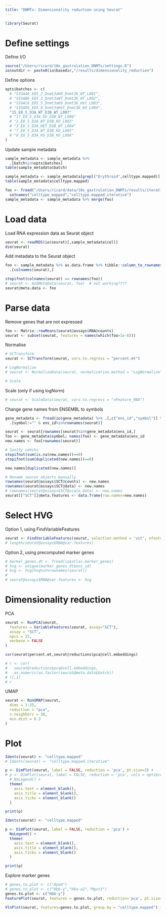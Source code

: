 ```yaml
---
title: "DNMTs: Dimensionality reduction using Seurat"
---
```

  
```r
library(Seurat)
```

# Define settings

Define I/O
```r
source("/Users/ricard/10x_gastrulation_DNMTs/settings.R")
io$outdir <- paste0(io$basedir,"/results/dimensionality_reduction")
```

Define options
```r
opts$batches <- c(
  # "SIGAA6_E85_2_Dnmt3aKO_Dnmt3b_WT_L001", 
  # "SIGAB6_E85_3_Dnmt3aWT_Dnmt3b_WT_L002", 
  # "SIGAC6_E85_5_Dnmt3aKO_Dnmt3b_Het_L003", 
  # "SIGAD6_E85_8_Dnmt3aHet_Dnmt3b_KO_L004",
  "15_E8_5_D3A_WT_D3B_WT_L007"
  # "17_E8_5_D3A_KO_D3B_WT_L008"
  # "2_E8_5_D3A_WT_D3B_KO_L003"
  # "3_E8_5_D3A_HET_D3B_WT_L004"
  # "7_E8_5_D3A_WT_D3B_KO_L005"
  # "8_E8_5_D3A_KO_D3B_KO_L006"
)
```

Update sample metadata
```r
sample_metadata <- sample_metadata %>%
  .[batch%in%opts$batches]
table(sample_metadata$batch)
```

```r
sample_metadata <- sample_metadata[grepl("Erythroid",celltype.mapped)]
table(sample_metadata$celltype.mapped)
```

```r
foo <- fread("/Users/ricard/data/10x_gastrulation_DNMTs/results/iterative_mapping/15_E8_5_D3A_WT_D3B_WT_L007_iterative_mnn.txt.gz") %>% .[cell%in%sample_metadata$cell] %>% .[,c("cell","celltype_mapped")] %>%
  setnames("celltype_mapped","celltype.mapped.iterative") 
sample_metadata <- sample_metadata %>% merge(foo)
```

# Load data

Load RNA expression data as Seurat object
```r
seurat <- readRDS(io$seurat)[,sample_metadata$cell]
dim(seurat)
```

Add metadata to the Seurat object
```r
foo <- sample_metadata %>% as.data.frame %>% tibble::column_to_rownames("cell") %>%
  .[colnames(seurat),]

stopifnot(colnames(seurat) == rownames(foo))
# seurat <- AddMetaData(seurat, foo)  # not working????
seurat@meta.data <- foo
```


# Parse data 

Remove genes that are not expressed
```r
foo <- Matrix::rowMeans(seurat@assays$RNA@counts)
seurat <- subset(seurat, features = names(which(foo>1e-6)))
```

Normalise
```r
# SCTransform
seurat <- SCTransform(seurat, vars.to.regress = "percent.mt")

# LogNormalize
# seurat <- NormalizeData(seurat, normalization.method = "LogNormalize")

# Scale
```

Scale (only if using logNorm)
```r
# seurat <- ScaleData(seurat, vars.to.regress = "nFeature_RNA")
```

Change gene names from ENSEMBL to symbols
```r
gene_metadata <- fread(io$gene_metadata) %>% .[,c("ens_id","symbol")] %>%
  .[symbol!="" & ens_id%in%rownames(seurat)]

seurat <- seurat[rownames(seurat)%in%gene_metadata$ens_id,]
foo <- gene_metadata$symbol; names(foo) <- gene_metadata$ens_id
new.names <- foo[rownames(seurat)]

# Sanity cehcks
stopifnot(sum(is.na(new.names))==0)
stopifnot(sum(duplicated(new.names))==0)

new.names[duplicated(new.names)]

# Rename seurat objects manually
rownames(seurat@assays$SCT@counts) <- new.names
rownames(seurat@assays$SCT@data) <- new.names
# rownames(seurat@assays$SCT@scale.data) <- new.names
seurat[["SCT"]]@meta.features <- data.frame(row.names=new.names)
```


# Select HVG

Option 1, using FindVariableFeatures
```r
seurat <- FindVariableFeatures(seurat, selection.method = 'vst', nfeatures = 1000, assay = "SCT")
# length(seurat@assays$RNA@var.features)
```

Option 2, using precomputed marker genes
```r
# marker_genes.dt <- fread(io$atlas.marker_genes)
# hvg <- unique(marker_genes.dt$ens_id)
# hvg <- hvg[hvg%in%rownames(seurat)]
# 
# seurat@assays$RNA@var.features <- hvg
```

# Dimensionality reduction

PCA 
```r
seurat <- RunPCA(seurat, 
  features = VariableFeatures(seurat, assay="SCT"),
  assay = "SCT",
  npcs = 25,
  verbose = FALSE
)
```

```r
cor(seurat$percent.mt,seurat@reductions$pca@cell.embeddings)
```

<!-- Correlation between PCs and batch -->
```r
# r <- cor(
#   seurat@reductions$pca@cell.embeddings,
#   as.numeric(as.factor(seurat@meta.data$batch))
# )[,1]
# r
```

UMAP
```r
seurat <- RunUMAP(seurat, 
  dims = 1:25,
  reduction = "pca",
  n.neighbors = 30,
  min.dist = 0.3
)
```

# Plot 

```r
Idents(seurat) <- "celltype.mapped"
# Idents(seurat) <- "celltype.mapped.iterative"

p <- DimPlot(seurat, label = FALSE, reduction = 'pca', pt.size=2) + 
# p <- DimPlot(seurat, label = FALSE, reduction = 'pca', cols = opts$celltype.colors, pt.size=2) + 
  # NoLegend() +
  theme(
    axis.text = element_blank(),
    axis.title = element_blank(),
    axis.ticks = element_blank()
  )

print(p)
```

```r
Idents(seurat) <- "celltype.mapped"

p <- DimPlot(seurat, label = FALSE, reduction = 'pca') + 
  NoLegend() +
  theme(
    axis.text = element_blank(),
    axis.title = element_blank(),
    axis.ticks = element_blank()
  )

print(p)
```

Explore marker genes
```r
# genes.to.plot <- c("Apom")
# genes.to.plot <- c("Hbb-y","Hba-a2","Mgst3")
genes.to.plot <- c("Hbb-y")
FeaturePlot(seurat, features = genes.to.plot, reduction='pca', pt.size=2)

```

```r
VlnPlot(seurat, features=genes.to.plot, group.by = "celltype.mapped") + NoLegend()
```



